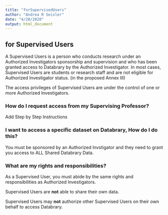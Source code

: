 ```yaml
---
title: "forSupervisedUsers"
author: "Andrea R Seisler"
date: "4/20/2020"
output: html_document
---
```


## for Supervised Users  

A Supervised Users is a person who conducts research under an Authorized Investigators sponsorship and supervision and who has been granted access to Databrary by the Authorized Investigator. In most cases, Supervised Users are students or research staff and are not eligible for Authorized Investigator status. (in the proposed Annex III)

The access privileges of Supervised Users are under the control of one or more Authorized Investigators.

### How do I request access from my Supervising Professor?    
Add Step by Step Instructions  

### I want to access a specific dataset on Databrary, How do I do this?  

You must be sponsored by an Authorized Invstigator and they need to grant you access to ALL Shared Databrary Data.

### What are my rights and responsibilities?

As a Supervised User, you must abide by the same rights and responsibilities as Authorized Investigators. 

Supervised Users are **not** able to share their own data.

Supervised Users may **not** authorize other Supervised Users on their own behalf to access Databrary.